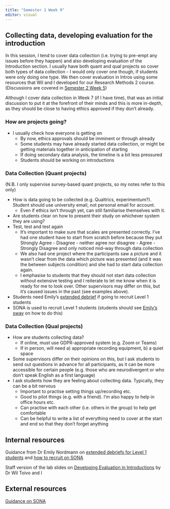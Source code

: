 ```yaml
---
title: "Semester 1 Week 9"
editor: visual
---
```


## Collecting data, developing evaluation for the introduction

In this session, I tend to cover data collection (i.e. trying to pre-empt any issues before they happen) and also developing evaluation of the Introduction section. I usually have both quant and qual projects so cover both types of data collection - I would only cover one though, if students were only doing one type. We then cover evaluation in Intros using some resources that Wil and I developed for our Research Methods 2 course. (Discussions are covered in [Semester 2 Week 5](https://ashleyerobertson.github.io/group_supervision/sem2wk5.html))

Although I cover data collection in Week 7 (if I have time), that was an initial discussion to put it at the forefront of their minds and this is more in-depth, as they should be close to having ethics approved if they don't already.

### How are projects going?

-   I usually check how everyone is getting on
    - By now, ethics approvals should be imminent or through already
    - Some students may have already started data collection, or might be getting materials together in anticipation of starting
    - If doing secondary data analysis, the timeline is a bit less pressured
    - Students should be working on introductions
    
### Data Collection (Quant projects)
(N.B. I only supervise survey-based quant projects, so my notes refer to this only)

- How is data going to be collected (e.g. Qualtrics, experimentum?). Student should use university email, not personal email for account.
    - Even if ethics isn't through yet, can still familiarise themselves with it. 
- Are students clear on how to present their study on whichever system they are using? 
- Test, test and test again
    - It's important to make sure that scales are presented correctly. I've had one student have to start from scratch before because they put Strongly Agree - Disagree - neither agree nor disagree - Agree - Strongly Disagree and only noticed mid-way through data collection
    - We also had one project where the participants saw a picture and it wasn't clear from the data which picture was presented (and it was the between subjects condition) and she had to start data collection again.
    - I emphasise to students that they should not start data collection without extensive testing and I reiterate to let me know when it is ready for me to look over. Other supervisors may differ on this, but it's caused issues in the past (see examples above). 
- Students need Emily's [extended debrief](https://gla-my.sharepoint.com/:w:/g/personal/ashley_robertson_glasgow_ac_uk/EUSN-v4byCtGut-nlQeYqQQBwg8oTSElTx0NbAe98SZ_tw?e=2YZNvP) if going to recruit Level 1 students
- SONA is used to recruit Level 1 students (students should see [Emily's sway](https://sway.cloud.microsoft/7OlDu5WmOmFjqDki?ref=Link&loc=play) on how to do this)


### Data Collection (Qual projects)	

- How are students collecting data?
    - If online, must use GDPR-approved system (e.g. Zoom or Teams)
    - If in person, will need a) appropriate recording equipment, b) a quiet space
- Some supervisors differ on their opinions on this, but I ask students to send out questions in advance for all participants, as it can be more accessible for certain people (e.g. those who are neurodivergent or who don't speak English as a first language)
- I ask students how they are feeling about collecting data. Typically, they can be a bit nervous
    - Important to practise setting things up/recording etc.
    - Good to pilot things (e.g. with a friend). I'm also happy to help in office hours etc.
    - Can practise with each other (i.e. others in the group) to help get comfortable
    - Can be helpful to write a list of everything need to cover at the start and end so that they don't forget anything

## Internal resources

Guidance from Dr Emily Nordmann on [extended debriefs for Level 1 students](https://gla-my.sharepoint.com/:w:/g/personal/ashley_robertson_glasgow_ac_uk/EUSN-v4byCtGut-nlQeYqQQBwg8oTSElTx0NbAe98SZ_tw?e=2YZNvP) and [how to recruit on SONA](https://sway.cloud.microsoft/7OlDu5WmOmFjqDki?ref=Link&loc=play) 

Staff version of the lab slides on [Developing Evaluation in Introductions](https://gla-my.sharepoint.com/:p:/g/personal/ashley_robertson_glasgow_ac_uk/EXaejOFk4LhArFCk51SrtD8B8Y8Y05vjENf9k1Y7WfDPWA?e=yxNt5y) by Dr Wil Toivo and I

## External resources

[Guidance on SONA](https://gla-my.sharepoint.com/:b:/g/personal/ashley_robertson_glasgow_ac_uk/EaSibUgmSh1IpgvFOpf3kBoBH7fD4NiT29yNVP0fvblWYA?e=ZtuuEg) 

